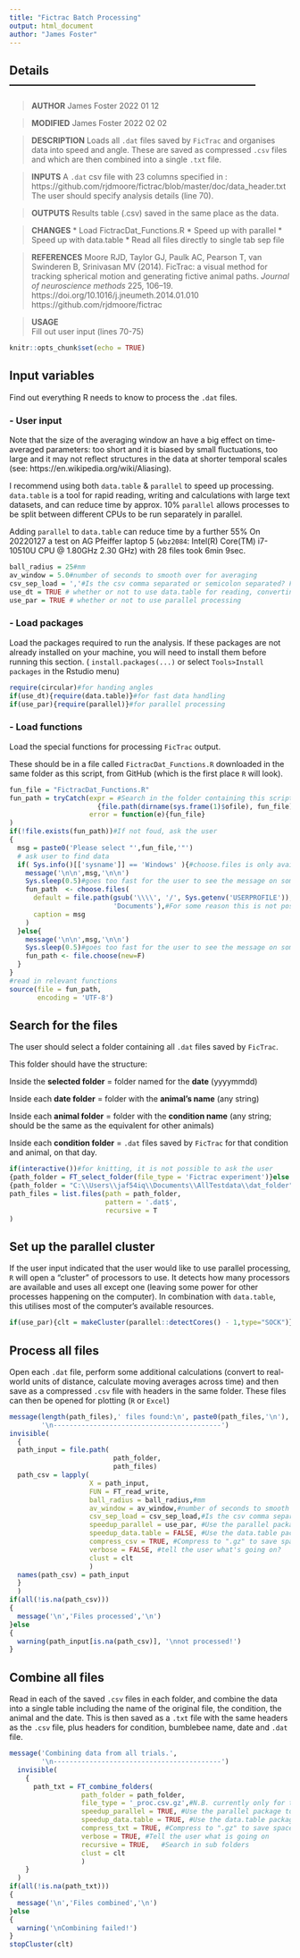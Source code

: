 ```yaml
---
title: "Fictrac Batch Processing"
output: html_document
author: "James Foster"
---
```

## Details ---------------------------------------------------------------

> **AUTHOR**	James Foster               2022 01 12


> **MODIFIED**	James Foster            2022 02 02


> **DESCRIPTION** 
Loads all `.dat` files saved by `FicTrac` and organises data into
speed and angle. These are saved as compressed `.csv` files and 
which are then combined into a single `.txt` file.


> **INPUTS** 
A `.dat` csv file with 23 columns specified in : 
https://github.com/rjdmoore/fictrac/blob/master/doc/data_header.txt             
The user should specify analysis details (line 70).



> **OUTPUTS** 
Results table (.csv) saved in the same place as the data.


> **CHANGES** 
    * Load FictracDat_Functions.R
    * Speed up with parallel
    * Speed up with data.table
    * Read all files directly to single tab sep file


> **REFERENCES** 
Moore RJD, Taylor GJ, Paulk AC, Pearson T, van Swinderen B, 
Srinivasan MV (2014). 
FicTrac: a visual method for tracking spherical motion and 
generating fictive animal paths. 
*Journal of neuroscience methods* 225, 106–19. 
https://doi.org/10.1016/j.jneumeth.2014.01.010                                  
https://github.com/rjdmoore/fictrac


> **USAGE**  
Fill out user input (lines 70-75)



```r
knitr::opts_chunk$set(echo = TRUE)
```
## Input variables
Find out everything R needs to know to process the `.dat` files.


### - User input
Note that the size of the averaging window an have a big effect on time-averaged parameters: too short and it is biased by small fluctuations, too large and it  may not reflect structures in the data at shorter temporal scales (see: https://en.wikipedia.org/wiki/Aliasing).


I recommend using both `data.table` & `parallel` to speed up processing.
`data.table` is a tool for rapid reading, writing and calculations with large text datasets, and can reduce time by approx. 10%
`parallel` allows processes to be split between different CPUs to be run separately in parallel.


Adding `parallel` to `data.table` can reduce time by a further 55%
On 20220127 a test on AG Pfeiffer laptop 5 (`wbz2084`: Intel(R) Core(TM) i7-10510U CPU @ 1.80GHz   2.30 GHz) with 28 files took 6min 9sec.
```r
ball_radius = 25#mm
av_window = 5.0#number of seconds to smooth over for averaging
csv_sep_load = ','#Is the csv comma separated or semicolon separated? For tab sep, use "\t"
use_dt = TRUE # whether or not to use data.table for reading, converting & writing
use_par = TRUE # whether or not to use parallel processing
```
### - Load packages
Load the packages required to run the analysis. If these packages are not already installed on your machine, you will need to install them before running this section.
( `install.packages(...)` or select `Tools>Install packages` in the Rstudio menu)
```r
require(circular)#for handing angles
if(use_dt){require(data.table)}#for fast data handling
if(use_par){require(parallel)}#for parallel processing
```
### - Load functions
Load the special functions for processing `FicTrac` output.


These should be in a file called `FictracDat_Functions.R` downloaded in the same folder as this script, from GitHub (which is the first place `R` will look).
```r
fun_file = "FictracDat_Functions.R"
fun_path = tryCatch(expr = #Search in the folder containing this script
                      {file.path(dirname(sys.frame(1)$ofile), fun_file)},
                    error = function(e){fun_file}
)
if(!file.exists(fun_path))#If not foud, ask the user
{
  msg = paste0('Please select "',fun_file,'"')
  # ask user to find data
  if( Sys.info()[['sysname']] == 'Windows' ){#choose.files is only available on Windows
    message('\n\n',msg,'\n\n')
    Sys.sleep(0.5)#goes too fast for the user to see the message on some computers
    fun_path  <- choose.files(
      default = file.path(gsub('\\\\', '/', Sys.getenv('USERPROFILE')),#user
                          'Documents'),#For some reason this is not possible in the "root" user
      caption = msg
    )
  }else{
    message('\n\n',msg,'\n\n')
    Sys.sleep(0.5)#goes too fast for the user to see the message on some computers
    fun_path <- file.choose(new=F)
  }
}
#read in relevant functions
source(file = fun_path, 
       encoding = 'UTF-8')
```
## Search for the files
The user should select a folder containing all `.dat` files saved by `FicTrac`.


This folder should have the structure:


  Inside the **selected folder** =
      folder named for the **date** (yyyymmdd)
      
      
  Inside each **date folder** = 
      folder with the **animal's name** (any string)
      
      
  Inside each **animal folder** = 
      folder with the **condition name** (any string; should be the same as the equivalent for other animals)
      
      
  Inside each **condition folder** = 
      `.dat` files saved by `FicTrac` for that condition and animal, on that day.
```r
if(interactive())#for knitting, it is not possible to ask the user
{path_folder = FT_select_folder(file_type = 'Fictrac experiment')}else
{path_folder = "C:\\Users\\jaf54iq\\Documents\\AllTestdata\\dat_folder"}
path_files = list.files(path = path_folder,
                        pattern = '.dat$',
                        recursive = T
)
```
## Set up the parallel cluster
If the user input indicated that the user would like to use parallel processing, `R` will open a "cluster" of processors to use.
It detects how many processors are available and uses all except one (leaving some power for other processes happening on the computer).
In combination with `data.table`, this utilises most of the computer's available resources.
```r
if(use_par){clt = makeCluster(parallel::detectCores() - 1,type="SOCK")}
```
## Process all files
Open each `.dat` file, perform some additional calculations (convert to real-world units of distance, calculate moving averages across time) and then save as a compressed `.csv` file with headers in the same folder. These files can then be opened for plotting (`R` or `Excel`)
```r
message(length(path_files),' files found:\n', paste0(path_files,'\n'), '\nProcessing files.',
        '\n------------------------------------------')
invisible(
  {
  path_input = file.path(
                          path_folder,
                          path_files)
  path_csv = lapply(
                    X = path_input,
                    FUN = FT_read_write,
                    ball_radius = ball_radius,#mm
                    av_window = av_window,#number of seconds to smooth over for averaging
                    csv_sep_load = csv_sep_load,#Is the csv comma separated or semicolon separated? For tab sep, use "\t"
                    speedup_parallel = use_par, #Use the parallel package to speed up calculations
                    speedup_data.table = FALSE, #Use the data.table package to speed up reading and writing
                    compress_csv = TRUE, #Compress to ".gz" to save space?
                    verbose = FALSE, #tell the user what's going on?
                    clust = clt
                    )
  names(path_csv) = path_input
  }
  )
if(all(!is.na(path_csv)))
{
  message('\n','Files processed','\n')
}else
{
  warning(path_input[is.na(path_csv)], '\nnot processed!')
}
```
## Combine all files
Read in each of the saved `.csv` files in each folder, and combine the data into a single table including the name of the original file, the condition, the animal and the date. This is then saved as a `.txt` file with the same headers as the `.csv` file, plus headers for condition, bumblebee name, date and `.dat` file.
```r
message('Combining data from all trials.',
        '\n------------------------------------------')
  invisible(
    {
      path_txt = FT_combine_folders(
                  path_folder = path_folder,
                  file_type = '_proc.csv.gz',#N.B. currently only for this type
                  speedup_parallel = TRUE, #Use the parallel package to speed up calculations
                  speedup_data.table = TRUE, #Use the data.table package to speed up reading and writing
                  compress_txt = TRUE, #Compress to ".gz" to save space?
                  verbose = TRUE, #Tell the user what is going on
                  recursive = TRUE,   #Search in sub folders                          
                  clust = clt
                  )
    }
  )
if(all(!is.na(path_txt)))
{
  message('\n','Files combined','\n')
}else
{
  warning('\nCombining failed!')
}
stopCluster(clt)
```